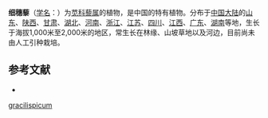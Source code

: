 {{Speciesbox
| name = 细穗藜
| status = 
| status_system = 
| image = 
| genus = Chenopodium
| species = gracilispicum
| authority = Kung
}}

'''细穗藜'''（[[学名|学名]]：{{lang|la|''Chenopodium gracilispicum''}}）为[[苋科|苋科]][[藜属|藜属]]的植物，是中国的特有植物。分布于[[中国大陆|中国大陆]]的[[山东|山东]]、[[陕西|陕西]]、[[甘肃|甘肃]]、[[湖北|湖北]]、[[河南|河南]]、[[浙江|浙江]]、[[江苏|江苏]]、[[四川|四川]]、[[江西|江西]]、[[广东|广东]]、[[湖南|湖南]]等地，生长于海拔1,000米至2,000米的地区，常生长在林缘、山坡草地以及河边，目前尚未由人工引种栽培。

== 参考文献 ==
<div class="references-small">
* {{cite web| url =http://www.bioinfo.cn/db05/KmzwSpecies.php?action=view&id=3349| title =细穗藜| work =《中国高等植物数据库全库》| publisher =中国科学院微生物研究所| author =昆明植物研究所| accessdate =2009-02-24| deadurl =yes| archiveurl =https://web.archive.org/web/20160305083946/http://www.bioinfo.cn/db05/KmzwSpecies.php?action=view&id=3349| archivedate =2016-03-05}}
</div>
{{Taxonbar|from=Q15226498}}

{{DEFAULTSORT:Chenopodium gracilispicum}}
[[Category:藜属|gracilispicum]]


{{Amaranthaceae-stub}}